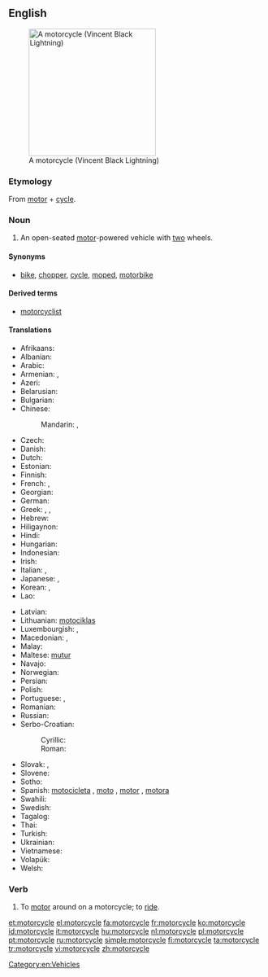 ==English==
[[Image:VINCENT_Black_Lightning.jpg|thumb|right|250px|A motorcycle (Vincent Black Lightning)]]

===Etymology===
From [[motor]] + [[cycle]].

===Noun===
{{en-noun}}

# An open-seated [[motor]]-powered vehicle with [[two]] wheels.

====Synonyms====
* {{sense|motor-powered vehicle}} [[bike]], [[chopper]], [[cycle]], [[moped]], [[motorbike]]

====Derived terms====
* [[motorcyclist]]

====Translations====
{{trans-top|open-seated motor-powered vehicle with two wheels}}
* Afrikaans: {{t-|af|motorfiets|xs=Afrikaans}}
* Albanian: {{t|sq|motoçikletë|f|xs=Albanian}}
* Arabic: {{t|ar|موتوسيكل|m|tr=mutusīkal, motosíkel|sc=Arab}}
* Armenian: {{t-|hy|մոտոցիկլետ|tr=motoc’iklet}},  {{qualifier|colloquial}} {{t-|hy|մոտո|tr=moto}}
* Azeri: {{t|az|motosiklet|xs=Azeri}}
* Belarusian: {{t|be|матацыкл|m|tr=matacýkl|sc=Cyrl}}
* Bulgarian: {{t|bg|мотоциклет|m|tr=motociklét|sc=Cyrl}}
* Chinese:
*: Mandarin: {{t|zh|摩托車|sc=Hani}}, {{t|zh|摩托车|tr=mótuōchē|sc=Hani}}
* Czech: {{t+|cs|motocykl|m}}
* Danish: {{t+|da|motorcykel|c}}
* Dutch: {{t+|nl|motorfiets|f}}
* Estonian: {{t|et|mootorratas}}
* Finnish: {{t+|fi|moottoripyörä}}
* French: {{t+|fr|moto|f}}, {{t+|fr|motocyclette|f}}
* Georgian: {{t|ka|მოტოციკლი|tr=motoc'ikli|sc=Geor}}
* German: {{t+|de|Motorrad|n}}
* Greek: {{t|el|μηχανή|f|tr=michaní|sc=Grek}}, {{t|el|δίκυκλο|n|tr=díkiklo|sc=Grek}}, {{t|el|μοτοσικλέτα|f|tr=motosikléta|sc=Grek}}
* Hebrew: {{t+|he|אופנוע|m|alt=אוֹפַנּוֹעַ|tr=ofanóa}}
* Hiligaynon: {{tø|hil|motorsiklo}}
* Hindi: {{t|hi|मोटरसाइकल|tr=moṭarsā'ikal|sc=Deva}}
* Hungarian: {{t+|hu|motorkerékpár}}
* Indonesian: {{t+|id|sepeda motor|xs=Indonesian}}
* Irish: {{t|ga|gluaisrothar|m|xs=Irish}}
* Italian: {{t+|it|motocicletta|f}}, {{t+|it|motociclo|m}}
* Japanese: {{t-|ja|オートバイ|tr=ōtobai}}, {{t-|ja|バイク|tr=baiku}}
* Korean: {{t|ko|오토바이|tr=otobai|sc=Kore}}, {{t|ko|모터사이클|tr=moteosaikeul|sc=Kore}}
* Lao: {{t|lo|ລົດຈັກ|tr=lot chak|sc=Laoo}}
{{trans-mid}}
* Latvian: {{t|lv|motocikls|m|xs=Latvian}}
* Lithuanian: [[motociklas]] {{m}}
* Luxembourgish: {{t|lb|Moto |f}}, {{t|lb|Motorrad|n}}
* Macedonian: {{t-|mk|мотоцикл|m|tr=motocíkl}},  {{t-|mk|мотор|m|tr=mótor}}
* Malay: {{t-|ms|sepeda motor|xs=Malay}}
* Maltese: [[mutur]] {{m}}
* Navajo: {{tø|nv|dziʼizítsoh}}
* Norwegian: {{t-|no|motorsykkel}}
* Persian: {{t|fa|موتورسیکلت|tr=motorsiklet|xs=Persian}}
* Polish: {{t-|pl|motocykl}}
* Portuguese: {{t+|pt|motocicleta|f}}, {{t+|pt|moto|f}}
* Romanian: {{t|ro|motocicletă|f}}
* Russian: {{t+|ru|мотоцикл|m|tr=motocíkl}}
* Serbo-Croatian:
*: Cyrillic: {{t|sh|мотоцикл|m}}
*: Roman: {{t|sh|motocikl|m}}
* Slovak: {{t|sk|motorka|f}}, {{t|sk|motocykel|m}}
* Slovene: {{t|sl|motocikel|m}}
* Sotho: {{t|st|sethuthuthu|xs=Sotho}}
* Spanish: [[motocicleta]] {{f}} {{qualifier|formal}}, [[moto]] {{f}}, [[motor]] {{m}} {{qualifier|Dominican Republic| colloquial}}, [[motora]] {{f}} {{qualifier|Puerto Rico| colloquial}}
* Swahili: {{t|sw|pikipiki}}
* Swedish: {{t+|sv|motorcykel|c}}
* Tagalog: {{t|tl|motorsiklo|xs=Tagalog}}
* Thai: {{t|th|จักรยานยนต์|tr=jàk grà yaan yon|sc=Thai}}
* Turkish: {{t|tr|motosiklet}}
* Ukrainian: {{t|uk|мотоцикл|m|tr=motocýkl|sc=Cyrl}}
* Vietnamese: {{t|vi|xe mô tô|xs=Vietnamese}}
* Volapük: {{t|vo|motorasaikul}}
* Welsh: {{t|cy|beic modur|m|xs=Welsh}}
{{trans-bottom}}

===Verb===
{{en-verb|motorcycl|ing}}

# To [[motor]] around on a motorcycle; to [[ride]].

[[Category:en:Vehicles]]

[[et:motorcycle]]
[[el:motorcycle]]
[[fa:motorcycle]]
[[fr:motorcycle]]
[[ko:motorcycle]]
[[id:motorcycle]]
[[it:motorcycle]]
[[hu:motorcycle]]
[[nl:motorcycle]]
[[pl:motorcycle]]
[[pt:motorcycle]]
[[ru:motorcycle]]
[[simple:motorcycle]]
[[fi:motorcycle]]
[[ta:motorcycle]]
[[tr:motorcycle]]
[[vi:motorcycle]]
[[zh:motorcycle]]